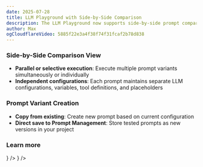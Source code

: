 ```yaml
---
date: 2025-07-28
title: LLM Playground with Side-by-Side Comparison
description: The LLM Playground now supports side-by-side prompt comparison with parallel LLM execution.
author: Max
ogCloudflareVideo: 5885f22e3a4f38f74f31fcaf2b78d838
---
```



<ChangelogHeader />



### Side-by-Side Comparison View

- **Parallel or selective execution**: Execute multiple prompt variants simultaneously or individually
- **Independent configurations**: Each prompt maintains separate LLM configurations, variables, tool definitions, and placeholders

### Prompt Variant Creation

- **Copy from existing**: Create new prompt based on current configuration
- **Direct save to Prompt Management**: Store tested prompts as new versions in your project


### Learn more


<Cards num={2}>
  <Card title="Playground docs" href="/docs/prompt-management/features/playground" icon={<Book />} />
  <Card title="Prompt Management" href="/docs/prompt-management/get-started" icon={<PlayCircle />} />
</Cards> 